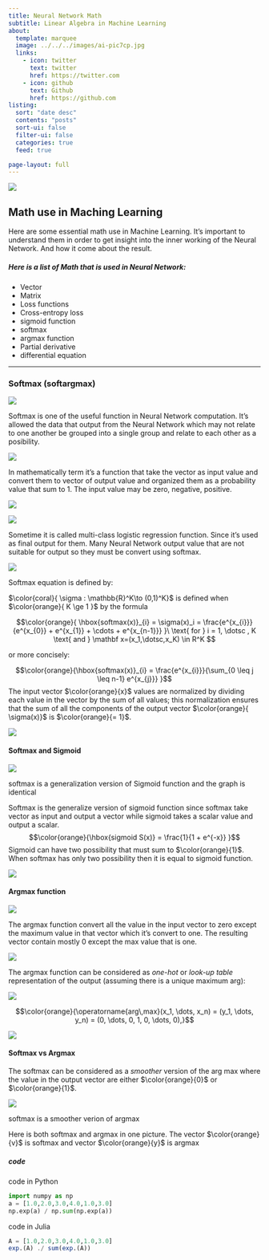 ```yaml
---
title: Neural Network Math
subtitle: Linear Algebra in Machine Learning
about:
  template: marquee
  image: ../../../images/ai-pic7cp.jpg
  links:
    - icon: twitter
      text: twitter
      href: https://twitter.com
    - icon: github
      text: Github
      href: https://github.com
listing:
  sort: "date desc"
  contents: "posts"
  sort-ui: false
  filter-ui: false
  categories: true
  feed: true

page-layout: full
---
```


![](/images/gradientv12.jpg)

## Math use in Maching Learning
Here are some  essential math use in Machine Learning. It's important to understand them in order to get insight into the inner working of the Neural Network. And how it come about the result.

##### Here is a list of Math that is used in Neural Network:

- Vector
- Matrix
- Loss functions 
- Cross-entropy loss
- sigmoid function
- softmax 
- argmax function
- Partial derivative
- differential equation

---
### Softmax (softargmax)
![](./image/softmax_g.png)

Softmax is one of the useful function in Neural Network computation. It's allowed the data that output from the Neural Network which may not relate to one another be grouped into a single group and relate to each other as a posibility.

![](./image/softexp.jpeg)

In mathematically term it's a function that take the vector as input value and convert them to vector of output value and organized them as a probability value that sum to 1. The input value may be zero, negative, positive.

![](./image/softmax2.png)

![](./image/softmax3.png)

Sometime it is called multi-class logistic regression function. Since it's used as final output for them.
Many Neural Network output value that are not suitable for output so they must be convert using softmax.

![](./image/softmax_nn.jpeg)

Softmax equation is defined by:

$\color{coral}{ \sigma : \mathbb{R}^K\to (0,1)^K}$ is defined when $\color{orange}{ K \ge 1 }$ by the formula

$$\color{orange}{ \hbox{softmax(x)}_{i} = \sigma(x)_i   = \frac{e^{x_{i}}}{e^{x_{0}} + e^{x_{1}} + \cdots + e^{x_{n-1}}} }\ \text{ for } i = 1, \dotsc , K \text{ and } \mathbf x=(x_1,\dotsc,x_K) \in R^K  $$

or more concisely:

$$\color{orange}{\hbox{softmax(x)}_{i} = \frac{e^{x_{i}}}{\sum_{0 \leq j \leq n-1} e^{x_{j}}} }$$ 
The input vector $\color{orange}{x}$ values are normalized by dividing each value in the vector by the sum of all values; this normalization ensures that the sum of all the components of the output vector $\color{orange}{ \sigma(x)}$ is  $\color{orange}{= 1}$. 

![](./image/softmax4.png)


#### Softmax and Sigmoid

![](./image/sigmoid1.png)

::: {.callout-tip}

softmax is a generalization version of Sigmoid function and the graph is identical
:::

Softmax is the generalize version of sigmoid function since softmax take vector as input and output a vector while sigmoid takes a scalar value and output a scalar.
$$\color{orange}{\hbox{sigmoid S(x)} = \frac{1}{1 + e^{-x}} }$$ 
Sigmoid can have two possibility that must sum to $\color{orange}{1}$. When softmax has only two possibility then it is equal to sigmoid function.

![](./image/soft_sig.png)

#### Argmax function
![](./image/Sinc-function.png)

The argmax function convert all the value in the input vector to zero except the maximum value in that vector which it's convert to one. The resulting vector contain mostly 0 except the max value that is one. 

![](./image/argmax1.jpg)

The argmax function can be considered as *one-hot* or *look-up table* representation of the output (assuming there is a unique maximum arg):


![](./image/argonehot.jpg)

$$\color{orange}{\operatorname{arg\,max}(x_1, \dots, x_n) = (y_1, \dots, y_n) = (0, \dots, 0, 1, 0, \dots, 0),}$$

![](./image/argmax2.jpg)

#### Softmax vs Argmax
The softmax can be considered as a *smoother* version of the arg max where the value in the output vector are either $\color{orange}{0}$ or $\color{orange}{1}$.

![](./image/argmax3.jpg)

::: {.callout-tip}

softmax is a smoother verion of argmax
:::


Here is both softmax and argmax in one picture. The vector $\color{orange}{v}$ is softmax and vector $\color{orange}{y}$ is argmax



##### code 

code in Python

```python
import numpy as np
a = [1.0,2.0,3.0,4.0,1.0,3.0]
np.exp(a) / np.sum(np.exp(a))
```
code in Julia
```julia
A = [1.0,2.0,3.0,4.0,1.0,3.0]
exp.(A) ./ sum(exp.(A))

```
